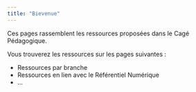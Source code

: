 ```yaml
---
title: "Bievenue"
---
```


Ces pages rassemblent les ressources proposées dans le Cagé Pédagogique.

Vous trouverez les ressources sur les pages suivantes :

* Ressources par branche
* Ressources en lien avec le Référentiel Numérique
* …
